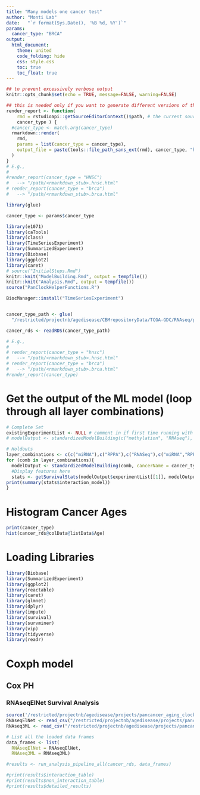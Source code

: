 ```yaml
---
title: "Many models one cancer test"
author: "Monti Lab"
date:   "`r format(Sys.Date(), '%B %d, %Y')`"
params: 
  cancer_type: "BRCA"
output:
  html_document:
    theme: united
    code_folding: hide
    css: style.css
    toc: true
    toc_float: true
---
```


```r
## to prevent excessively verbose output
knitr::opts_chunk$set(echo = TRUE, message=FALSE, warning=FALSE)
```

```r
## this is needed only if you want to generate different versions of the output html
render_report <- function(
    rmd = rstudioapi::getSourceEditorContext()$path, # the current source file
    cancer_type ) {
  #cancer_type <- match.arg(cancer_type)
  rmarkdown::render(
    rmd,
    params = list(cancer_type = cancer_type),
    output_file = paste(tools::file_path_sans_ext(rmd), cancer_type, "html", sep = ".")
  )
}
# E.g.,
#
#render_report(cancer_type = "HNSC") 
#   --> "/path/<rmarkdown_stub>.hnsc.html"
# render_report(cancer_type = "brca") 
#   --> "/path/<rmarkdown_stub>.brca.html"
```

```r
library(glue)

cancer_type <- params$cancer_type

library(e1071) 
library(caTools) 
library(class)
library(TimeSeriesExperiment)
library(SummarizedExperiment)
library(Biobase)
library(ggplot2)
library(caret)
# source("InitialSteps.Rmd")
knitr::knit("ModelBuilding.Rmd", output = tempfile())
knitr::knit("Analysis.Rmd", output = tempfile())
source("PanClockHelperFunctions.R")

BiocManager::install("TimeSeriesExperiment")


cancer_type_path <- glue(
  "/restricted/projectnb/agedisease/CBMrepositoryData/TCGA-GDC/RNAseq/processed_data/filtered/TCGA-{cancer_type}_RNAseq_filtered.rds")

cancer_rds <- readRDS(cancer_type_path)

# E.g.,
#
# render_report(cancer_type = "hnsc") 
#   --> "/path/<rmarkdown_stub>.hnsc.html"
# render_report(cancer_type = "brca") 
#   --> "/path/<rmarkdown_stub>.brca.html"
#render_report(cancer_type)
```

# Get the output of the ML model (loop through all layer combinations)
```r
# Complete Set
existingExperimentList <- NULL # comment in if first time running with layer and cancer combination
# modelOutput <- standardizedModelBuilding(c("methylation", "RNAseq"), cancerName="HNSC", existingExperimentList=existingExperimentList)

# Holdouts
layer_combinations <- c(c("miRNA"),c("RPPA"),c("RNASeq"),c("miRNA","RPPA"))
for (comb in layer_combinations){
  modelOutput <- standardizedModelBuilding(comb, cancerName = cancer_type, methodNames=c("glmnet"), splitSize=0.99, seed=43)
  #Display features here 
  stats <- getSurvivalStats(modelOutput$experimentList[[1]], modelOutput$ModelBuilding$predicted)
print(summary(stats$interaction_model))
}

```


# Histogram Cancer Ages
```r
print(cancer_type)
hist(cancer_rds@colData@listData$Age)

```
# Loading Libraries
```r
library(Biobase)
library(SummarizedExperiment)
library(ggplot2)
library(reactable)
library(caret)
library(glmnet)
library(dplyr)
library(impute)
library(survival)
library(survminer)
library(vip)
library(tidyverse)
library(readr)
```

# Coxph model
## Cox PH {.tabset}
### RNAseqElNet Survival Analysis
```r
source('/restricted/projectnb/agedisease/projects/pancancer_aging_clocks/scripts/Core/run_analysis_pipeline_all.R')
RNAseqElNet <- read_csv("/restricted/projectnb/agedisease/projects/pancancer_aging_clocks/scripts/Core/ModelBuildingOutput/RNAseqElNet.csv")
RNAseq3ML <- read_csv("/restricted/projectnb/agedisease/projects/pancancer_aging_clocks/scripts/Core/ModelBuildingOutput/RNAseq3ML.csv")

# List all the loaded data frames
data_frames <- list(
  RNAseqElNet = RNAseqElNet,
  RNAseq3ML = RNAseq3ML)

#results <- run_analysis_pipeline_all(cancer_rds, data_frames)

#print(results$interaction_table)
#print(results$non_interaction_table)
#print(results$detailed_results)
```
